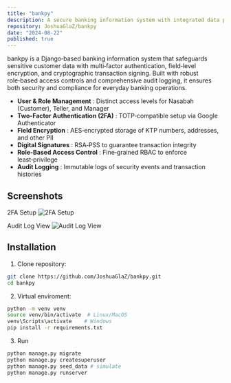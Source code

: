 ```yaml
---
title: "bankpy"
description: A secure banking information system with integrated data protection, multi-factor authentication, and robust cryptography, built using Django.
repository: JoshuaGlaZ/bankpy
date: "2024-08-22"
published: true
---
```


bankpy is a Django‑based banking information system that safeguards sensitive customer data with multi‑factor authentication, field‑level encryption, and cryptographic transaction signing. Built with robust role‑based access controls and comprehensive audit logging, it ensures both security and compliance for everyday banking operations.

- **User & Role Management** : Distinct access levels for Nasabah (Customer), Teller, and Manager
- **Two‑Factor Authentication (2FA)** : TOTP‑compatible setup via Google Authenticator
- **Field Encryption** : AES‑encrypted storage of KTP numbers, addresses, and other PII
- **Digital Signatures** : RSA‑PSS to guarantee transaction integrity
- **Role‑Based Access Control** : Fine‑grained RBAC to enforce least‑privilege
- **Audit Logging** : Immutable logs of security events and transaction histories

## Screenshots
2FA Setup
![2FA Setup](/bankpy1.png)

Audit Log View
![Audit Log View](/bankpy2.png)

## Installation
1. Clone repository:
```bash
git clone https://github.com/JoshuaGlaZ/bankpy.git
cd bankpy
```

2. Virtual enviroment:
```bash
python -m venv venv
source venv/bin/activate  # Linux/MacOS
venv\Scripts\activate    # Windows
pip install -r requirements.txt
```

3. Run
```bash
python manage.py migrate
python manage.py createsuperuser
python manage.py seed_data # simulate
python manage.py runserver
```